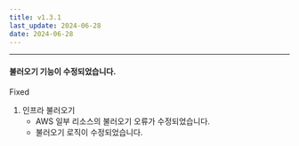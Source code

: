 ```yaml
---
title: v1.3.1
last_update: 2024-06-28
date: 2024-06-28
---
```



<hr/>

#### 불러오기 기능이 수정되었습니다.

<div className={styles.releaseWrap} >
<div className={styles.tag} data-type="fixed">
    Fixed
</div>

1. 인프라 불러오기
   - AWS 일부 리소스의 불러오기 오류가 수정되었습니다.
   - 불러오기 로직이 수정되었습니다.


</div>
